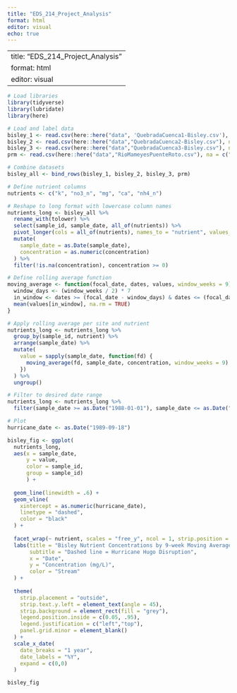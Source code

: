 ```yaml
---
title: "EDS_214_Project_Analysis"
format: html
editor: visual
echo: true
---
```


---
title: "EDS_214_Project_Analysis"
format: html
editor: visual
---



```r
# Load libraries
library(tidyverse)
library(lubridate)
library(here)
```

```r
# Load and label data
bisley_1 <- read.csv(here::here("data", 'QuebradaCuenca1-Bisley.csv'), na = c("-99999", "")) |> janitor::clean_names()
bisley_2 <- read.csv(here::here("data","QuebradaCuenca2-Bisley.csv"), na = c("-99999", "")) |> janitor::clean_names()
bisley_3 <- read.csv(here::here("data","QuebradaCuenca3-Bisley.csv"), na = c("-99999", "")) |> janitor::clean_names()
prm <- read.csv(here::here("data","RioMameyesPuenteRoto.csv"), na = c("-99999", "")) |> janitor::clean_names()

```


```r
# Combine datasets
bisley_all <- bind_rows(bisley_1, bisley_2, bisley_3, prm)
```


```r
# Define nutrient columns
nutrients <- c("k", "no3_n", "mg", "ca", "nh4_n")

```


```r
# Reshape to long format with lowercase column names
nutrients_long <- bisley_all %>%
  rename_with(tolower) %>%
  select(sample_id, sample_date, all_of(nutrients)) %>%
  pivot_longer(cols = all_of(nutrients), names_to = "nutrient", values_to = "concentration") %>%
  mutate(
    sample_date = as.Date(sample_date),
    concentration = as.numeric(concentration)
  ) %>%
  filter(!is.na(concentration), concentration >= 0)

```


```r
# Define rolling average function
moving_average <- function(focal_date, dates, values, window_weeks = 9) {
  window_days <- (window_weeks / 2) * 7
  in_window <- dates >= (focal_date - window_days) & dates <= (focal_date + window_days)
  mean(values[in_window], na.rm = TRUE)
}
```


```r
# Apply rolling average per site and nutrient
nutrients_long <- nutrients_long %>%
  group_by(sample_id, nutrient) %>%
  arrange(sample_date) %>%
  mutate(
    value = sapply(sample_date, function(fd) {
      moving_average(fd, sample_date, concentration, window_weeks = 9)
    })
  ) %>%
  ungroup()
```


```r
# Filter to desired date range
nutrients_long <- nutrients_long %>%
  filter(sample_date >= as.Date("1988-01-01"), sample_date <= as.Date("1994-12-31"))

```

```r
# Plot
hurricane_date <- as.Date("1989-09-18")

bisley_fig <- ggplot(
  nutrients_long, 
  aes(x = sample_date, 
      y = value, 
      color = sample_id,
      group = sample_id)
      ) +
  
  geom_line(linewidth = .6) +
  geom_vline(
    xintercept = as.numeric(hurricane_date),
    linetype = "dashed",
    color = "black"
  ) + 
  
  facet_wrap(~ nutrient, scales = "free_y", ncol = 1, strip.position = "left") +
  labs(title = "Bisley Nutrient Concentrations by 9-week Moving Averages",
       subtitle = "Dashed line = Hurricane Hugo Disruption",
       x = "Date",
       y = "Concentration (mg/L)",
       color = "Stream"
  ) +
  
  theme(
    strip.placement = "outside",
    strip.text.y.left = element_text(angle = 45),
    strip.background = element_rect(fill = "grey"),
    legend.position.inside = c(0.05, .95),
    legend.justification = c("left","top"),
    panel.grid.minor = element_blank()
  ) +
  scale_x_date(
    date_breaks = "1 year",
    date_labels = "%Y",
    expand = c(0,0)
  )

bisley_fig
```










